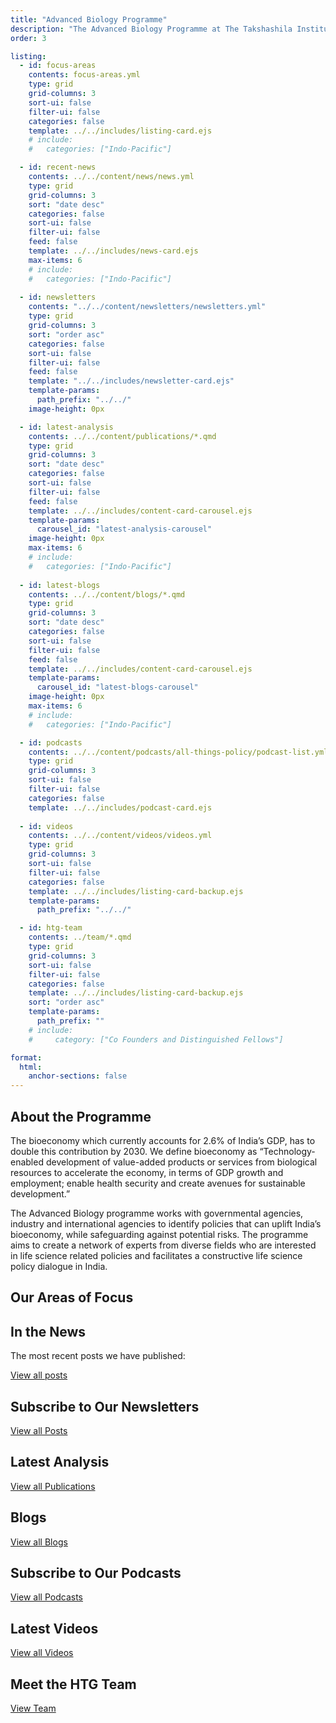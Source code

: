 ```yaml
---
title: "Advanced Biology Programme"
description: "The Advanced Biology Programme at The Takshashila Institution facilitates dialogue on life science policy and develops actionable policies for the Indian bioeconomy."
order: 3

listing:
  - id: focus-areas
    contents: focus-areas.yml
    type: grid
    grid-columns: 3
    sort-ui: false
    filter-ui: false
    categories: false
    template: ../../includes/listing-card.ejs
    # include:
    #   categories: ["Indo-Pacific"]

  - id: recent-news
    contents: ../../content/news/news.yml
    type: grid
    grid-columns: 3
    sort: "date desc"
    categories: false
    sort-ui: false
    filter-ui: false
    feed: false
    template: ../../includes/news-card.ejs
    max-items: 6
    # include:
    #   categories: ["Indo-Pacific"]
  
  - id: newsletters
    contents: "../../content/newsletters/newsletters.yml"
    type: grid
    grid-columns: 3
    sort: "order asc"
    categories: false
    sort-ui: false
    filter-ui: false
    feed: false
    template: "../../includes/newsletter-card.ejs"
    template-params: 
      path_prefix: "../../"
    image-height: 0px

  - id: latest-analysis
    contents: ../../content/publications/*.qmd
    type: grid
    grid-columns: 3
    sort: "date desc"
    categories: false
    sort-ui: false
    filter-ui: false
    feed: false
    template: ../../includes/content-card-carousel.ejs
    template-params: 
      carousel_id: "latest-analysis-carousel"
    image-height: 0px
    max-items: 6
    # include:
    #   categories: ["Indo-Pacific"]
  
  - id: latest-blogs
    contents: ../../content/blogs/*.qmd
    type: grid
    grid-columns: 3
    sort: "date desc"
    categories: false
    sort-ui: false
    filter-ui: false
    feed: false
    template: ../../includes/content-card-carousel.ejs
    template-params:
      carousel_id: "latest-blogs-carousel"
    image-height: 0px
    max-items: 6
    # include:
    #   categories: ["Indo-Pacific"]

  - id: podcasts
    contents: ../../content/podcasts/all-things-policy/podcast-list.yml
    type: grid
    grid-columns: 3
    sort-ui: false
    filter-ui: false
    categories: false
    template: ../../includes/podcast-card.ejs
  
  - id: videos
    contents: ../../content/videos/videos.yml
    type: grid
    grid-columns: 3
    sort-ui: false
    filter-ui: false
    categories: false
    template: ../../includes/listing-card-backup.ejs
    template-params: 
      path_prefix: "../../"

  - id: htg-team
    contents: ../team/*.qmd
    type: grid
    grid-columns: 3
    sort-ui: false
    filter-ui: false
    categories: false
    template: ../../includes/listing-card-backup.ejs
    sort: "order asc"
    template-params: 
      path_prefix: ""
    # include:
    #     category: ["Co Founders and Distinguished Fellows"]

format: 
  html: 
    anchor-sections: false
---
```


<!-- Start of About the Programme Section -->

::: {.about-programme-section}

::: {.section-heading-subtitle}
## About the Programme
The bioeconomy which currently accounts for 2.6% of India’s GDP, has to double this contribution by 2030. We define bioeconomy as “Technology-enabled development of value-added products or services from biological resources to accelerate the economy, in terms of GDP growth and employment; enable health security and create avenues for sustainable development.”

The Advanced Biology programme works with governmental agencies, industry and international agencies to identify policies that can uplift India’s bioeconomy, while safeguarding against potential risks. The programme aims to create a network of experts from diverse fields who are interested in life science related policies and facilitates a constructive life science policy dialogue in India.
:::

:::

<!-- End of About the Programme Section -->

<!-- Start of Areas of Focus Section -->

::: {.section-heading-with-view-all}
::: {.section-heading-subtitle}
## Our Areas of Focus
:::
:::

::: {#focus-areas}
:::

<!-- End of Areas of Focus Section -->

<!-- Start of News Section -->

::: {.section-heading-with-view-all}
::: {.section-heading-subtitle}
## In the News
The most recent posts we have published:
:::
[View all posts](){.view-all}
:::

::: {#recent-news}
:::

<!-- End of News Section -->

<!-- Start of Newsletter Section -->

::: {.section-heading-with-view-all}
::: {.section-heading-subtitle}
## Subscribe to Our Newsletters
:::
[View all Posts](/pages/newsletters.qmd){.view-all}
:::

::: {#newsletters}
:::

<!-- End of Newsletter Section -->

<!-- Start of Latest Analysis Section -->

::: {.section-heading-with-view-all}
::: {.section-heading-subtitle}
## Latest Analysis
:::
[View all Publications](){.view-all}
:::

::: {.listing-carousel}
::: {#latest-analysis}
:::
:::

<!-- End of Latest Analysis Section -->

<!-- Start of Latest Blogs Section -->

::: {.section-heading-with-view-all}
::: {.section-heading-subtitle}
## Blogs
:::
[View all Blogs](){.view-all}
:::

::: {.listing-carousel}
::: {#latest-blogs}
:::
:::

<!-- End of Latest Blogs Section -->

<!-- Start of Podcasts Section -->

::: {.section-heading-with-view-all}
::: {.section-heading-subtitle}
## Subscribe to Our Podcasts
:::
[View all Podcasts](){.view-all}
:::

::: {#podcasts}
:::

<!-- End of Podcasts Section -->

<!-- Start of Videos Section -->

::: {.section-heading-with-view-all}
::: {.section-heading-subtitle}
## Latest Videos
:::
[View all Videos](){.view-all}
:::

::: {#videos}
:::

<!-- End of Videos Section -->

<!-- Start of Teams Section -->

::: {.section-heading-with-view-all}
::: {.section-heading-subtitle}
## Meet the HTG Team
:::
[View Team](){.view-all}
:::

::: {#htg-team}
:::

<!-- End of Teams Section -->
